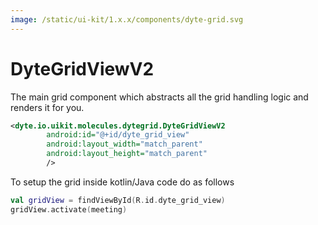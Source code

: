 ```yaml
---
image: /static/ui-kit/1.x.x/components/dyte-grid.svg
---
```


# DyteGridViewV2

The main grid component which abstracts all the grid handling logic and renders
it for you.

```xml
<dyte.io.uikit.molecules.dytegrid.DyteGridViewV2
        android:id="@+id/dyte_grid_view"
        android:layout_width="match_parent"
        android:layout_height="match_parent"
        />
```

To setup the grid inside kotlin/Java code do as follows
```kotlin
val gridView = findViewById(R.id.dyte_grid_view)
gridView.activate(meeting)  
```